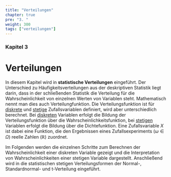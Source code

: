 ```yaml
---
title: "Verteilungen"
chapter: true
pre: "3. "
weight: 300
tags: ["verteilungen"]
---
```


### Kapitel  3

# Verteilungen

In diesem Kapitel wird in **statistische Verteilungen** eingeführt. Der Unterschied zu Häufigkeitsverteilungen aus der deskriptiven Statistik liegt darin, dass in der schließenden Statistik die Verteilung für die Wahrscheinlichkeit von einzelnen Werten von Variablen steht. Mathematisch nennt man dies auch Verteilungfunktion. Die Verteilungsfunktion ist für [diskrete](../glossar/diskret/index.html) und [stetige](../glossar/stetig/index.html) Zufallsvariablen definiert, wird aber unterschiedlich berechnet. Bei [diskreten](../glossar/diskret/index.html) Variablen erfolgt die Bildung der Verteilungsfunktion über die Wahrscheinlichkeitsfunktion, bei [stetigen](../glossar/stetig/index.html) Variablen erfolgt die Bildung über die Dichtefunktion. Eine Zufallsvariable $X$ ist dabei eine Funktion, die den Ergebnissen eines Zufallsexperiments ($\omega \in \Omega$) reelle Zahlen ($\mathbb{R}$) zuordnet. 

Im Folgenden werden die einzelnen Schritte zum Berechnen der Wahrscheinlichkeit einer diskreten Variable gezeigt und die Interpretation von Wahrscheinlichkeiten einer stetigen Variable dargestellt. Anschließend wird in die statistischen stetigen Verteilungsformen der Normal-, Standardnormal- und t-Verteilung eingeführt.
